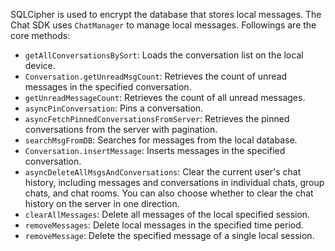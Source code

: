 <PlatformWrapper platform="android">

SQLCipher is used to encrypt the database that stores local messages. The Chat SDK uses `ChatManager` to manage local messages. Followings are the core methods:

- `getAllConversationsBySort`: Loads the conversation list on the local device.
- `Conversation.getUnreadMsgCount`: Retrieves the count of unread messages in the specified conversation.
- `getUnreadMessageCount`: Retrieves the count of all unread messages.
- `asyncPinConversation`: Pins a conversation.
- `asyncFetchPinnedConversationsFromServer`: Retrieves the pinned conversations from the server with pagination.
- `searchMsgFromDB`: Searches for messages from the local database.
- `Conversation.insertMessage`: Inserts messages in the specified conversation.
- `asyncDeleteAllMsgsAndConversations`: Clear the current user's chat history, including messages and conversations in individual chats, group chats, and chat rooms. You can also choose whether to clear the chat history on the server in one direction.
- `clearAllMessages`: Delete all messages of the local specified session.
- `removeMessages`: Delete local messages in the specified time period.
- `removeMessage`: Delete the specified message of a single local session.

</PlatformWrapper>